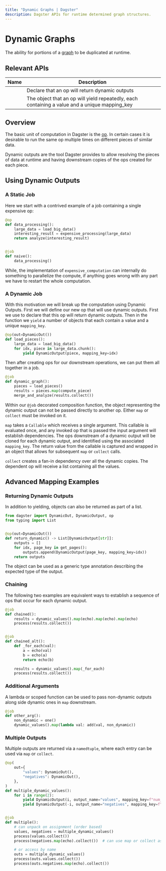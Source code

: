 ```yaml
---
title: "Dynamic Graphs | Dagster"
description: Dagster APIs for runtime determined graph structures.
---
```


# Dynamic Graphs

The ability for portions of a [graph](/concepts/ops-jobs-graphs/jobs-graphs) to be duplicated at runtime.

## Relevant APIs

| Name                                                 | Description                                                                                   |
| ---------------------------------------------------- | --------------------------------------------------------------------------------------------- |
| <PyObject module="dagster" object="DynamicOut" />    | Declare that an op will return dynamic outputs                                                |
| <PyObject module="dagster" object="DynamicOutput" /> | The object that an op will yield repeatedly, each containing a value and a unique mapping_key |

## Overview

The basic unit of computation in Dagster is the [op](/concepts/ops-jobs-graphs/ops). In certain cases it is desirable to run the same op multiple times on different pieces of similar data.

Dynamic outputs are the tool Dagster provides to allow resolving the pieces of data at runtime and having downstream copies of the ops created for each piece.

## Using Dynamic Outputs

### A Static Job

Here we start with a contrived example of a job containing a single expensive op:

```python file=/concepts/ops_jobs_graphs/dynamic.py startafter=non_dyn_start endbefore=non_dyn_end
@op
def data_processing():
    large_data = load_big_data()
    interesting_result = expensive_processing(large_data)
    return analyze(interesting_result)


@job
def naive():
    data_processing()
```

While, the implementation of `expensive_computation` can internally do something to parallelize the compute, if anything goes wrong with any part we have to restart the whole computation.

### A Dynamic Job

With this motivation we will break up the computation using Dynamic Outputs. First we will define our new op that will use dynamic outputs. First we use <PyObject module="dagster" object="DynamicOut" /> to declare that this op will return dynamic outputs. Then in the function we `yield` a number of <PyObject module="dagster" object="DynamicOutput" /> objects that each contain a value and a unique `mapping_key`.

```python file=/concepts/ops_jobs_graphs/dynamic.py startafter=dyn_out_start endbefore=dyn_out_end
@op(out=DynamicOut())
def load_pieces():
    large_data = load_big_data()
    for idx, piece in large_data.chunk():
        yield DynamicOutput(piece, mapping_key=idx)
```

Then after creating ops for our downstream operations, we can put them all together in a job.

```python file=/concepts/ops_jobs_graphs/dynamic.py startafter=dyn_job_start endbefore=dyn_job_end
@job
def dynamic_graph():
    pieces = load_pieces()
    results = pieces.map(compute_piece)
    merge_and_analyze(results.collect())
```

Within our `@job` decorated composition function, the object representing the dynamic output can not be passed directly to another op. Either `map` or `collect` must be invoked on it.

`map` takes a `Callable` which receives a single argument. This callable is evaluated once, and any invoked op that is passed the input argument will establish dependencies. The ops downstream of a dynamic output will be cloned for each dynamic output, and identified using the associated `mapping_key`. The return value from the callable is captured and wrapped in an object that allows for subsequent `map` or `collect` calls.

`collect` creates a fan-in dependency over all the dynamic copies. The dependent op will receive a list containing all the values.

## Advanced Mapping Examples

### Returning Dynamic Outputs

In addition to yielding, <PyObject object="DynamicOutput" /> objects can also be returned as part of a list.

```python file=/concepts/ops_jobs_graphs/dynamic.py startafter=dyn_out_return_start endbefore=dyn_out_return_end
from dagster import DynamicOut, DynamicOutput, op
from typing import List


@op(out=DynamicOut())
def return_dynamic() -> List[DynamicOutput[str]]:
    outputs = []
    for idx, page_key in get_pages():
        outputs.append(DynamicOutput(page_key, mapping_key=idx))
    return outputs
```

The <PyObject object="DynamicOutput" /> object can be used as a generic type annotation describing the expected type of the output.

### Chaining

The following two examples are equivalent ways to establish a sequence of ops that occur for each dynamic output.

```python file=/concepts/ops_jobs_graphs/dynamic.py startafter=dyn_chain_start endbefore=dyn_chain_end
@job
def chained():
    results = dynamic_values().map(echo).map(echo).map(echo)
    process(results.collect())


@job
def chained_alt():
    def _for_each(val):
        a = echo(val)
        b = echo(a)
        return echo(b)

    results = dynamic_values().map(_for_each)
    process(results.collect())
```

### Additional Arguments

A lambda or scoped function can be used to pass non-dynamic outputs along side dynamic ones in `map` downstream.

```python file=/concepts/ops_jobs_graphs/dynamic.py startafter=dyn_add_start endbefore=dyn_add_end
@job
def other_arg():
    non_dynamic = one()
    dynamic_values().map(lambda val: add(val, non_dynamic))
```

### Multiple Outputs

Multiple outputs are returned via a `namedtuple`, where each entry can be used via `map` or `collect`.

```python file=/concepts/ops_jobs_graphs/dynamic.py startafter=dyn_mult_start endbefore=dyn_mult_end
@op(
    out={
        "values": DynamicOut(),
        "negatives": DynamicOut(),
    },
)
def multiple_dynamic_values():
    for i in range(2):
        yield DynamicOutput(i, output_name="values", mapping_key=f"num_{i}")
        yield DynamicOutput(-i, output_name="negatives", mapping_key=f"neg_{i}")


@job
def multiple():
    # can unpack on assignment (order based)
    values, negatives = multiple_dynamic_values()
    process(values.collect())
    process(negatives.map(echo).collect())  # can use map or collect as usual

    # or access by name
    outs = multiple_dynamic_values()
    process(outs.values.collect())
    process(outs.negatives.map(echo).collect())
```
